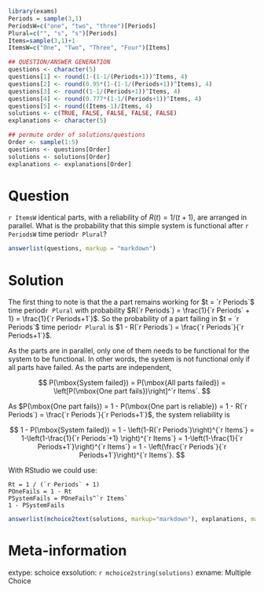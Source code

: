 ```r
library(exams)
Periods = sample(3,1)
PeriodsW=c("one", "two", "three")[Periods]
Plural=c("", "s", "s")[Periods]
Items=sample(3,1)+1
ItemsW=c("One", "Two", "Three", "Four")[Items]

## QUESTION/ANSWER GENERATION
questions <- character(5)
questions[1] <- round(1-(1-1/(Periods+1))^Items, 4)
questions[2] <- round(0.95*(1-(1-1/(Periods+1))^Items), 4)
questions[3] <- round((1-1/(Periods+1))^Items, 4)
questions[4] <- round(0.777*(1-1/(Periods+1))^Items, 4)
questions[5] <- round((Items-1)/Items, 4)
solutions <- c(TRUE, FALSE, FALSE, FALSE, FALSE)
explanations <- character(5)

## permute order of solutions/questions
Order <- sample(1:5)
questions <- questions[Order]
solutions <- solutions[Order]
explanations <- explanations[Order]
```

Question
========

`r ItemsW` identical parts, with a reliability of $R(t)=1/(t+1)$, are arranged in parallel. What is the probability that this simple system is functional after `r PeriodsW` time period`r Plural`?

```r
answerlist(questions, markup = "markdown")
```

Solution
========

The first thing to note is that the a part remains working for $t = `r Periods`$ time period`r Plural` with probability $R(`r Periods`) = \frac{1}{`r Periods` + 1} = \frac{1}{`r Periods+1`}$. So the probability of a part failing in $t = `r Periods`$ time period`r Plural` is $1 - R(`r Periods`) = \frac{`r Periods`}{`r Periods+1`}$.

As the parts are in parallel, only one of them needs to be functional for the system to be functional. In other words, the system is not functional only if all parts have failed. As the parts are independent,

$$
P(\mbox{System failed}) = P(\mbox{All parts failed}) = \left[P(\mbox{One part fails})\right]^`r Items`.
$$

As $P(\mbox{One part fails}) = 1 - P(\mbox{One part is reliable}) = 1 - R(`r Periods`) = \frac{`r Periods`}{`r Periods+1`}$, the system reliability is

$$
1 - P(\mbox{System failed}) = 1 - \left(1-R(`r Periods`)\right)^{`r Items`} = 1-\left(1-\frac{1}{`r Periods`+1} \right)^{`r Items`} = 1-\left(1-\frac{1}{`r Periods+1`}\right)^{`r Items`} = 1 - \left(\frac{`r Periods`}{`r Periods+1`}\right)^{`r Items`}.
$$

With RStudio we could use:

```
Rt = 1 / (`r Periods` + 1)
POneFails = 1 - Rt
PSystemFails = POneFails^`r Items`
1 - PSystemFails
```

```r
answerlist(mchoice2text(solutions, markup="markdown"), explanations, markup = "markdown")
```

Meta-information
================

extype: schoice
exsolution: `r mchoice2string(solutions)`
exname: Multiple Choice
